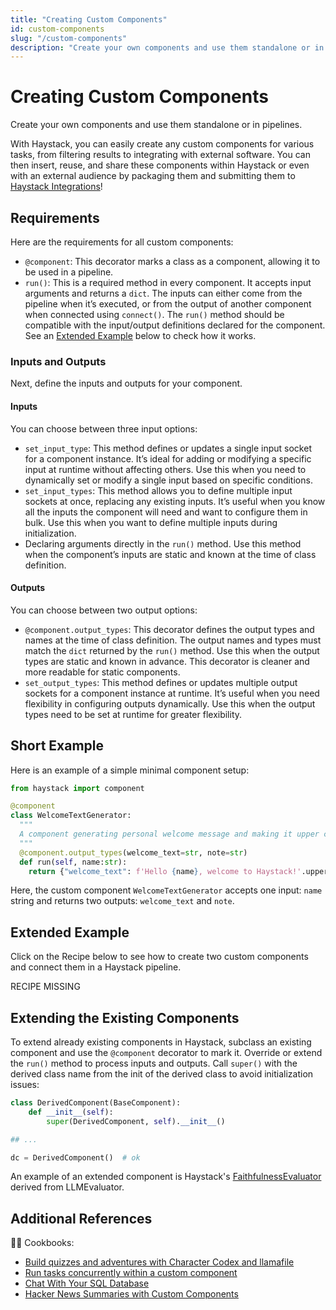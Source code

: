 ```yaml
---
title: "Creating Custom Components"
id: custom-components
slug: "/custom-components"
description: "Create your own components and use them standalone or in pipelines."
---
```


# Creating Custom Components

Create your own components and use them standalone or in pipelines.

With Haystack, you can easily create any custom components for various tasks, from filtering results to integrating with external software. You can then insert, reuse, and share these components within Haystack or even with an external audience by packaging them and submitting them to [Haystack Integrations](../integrations.mdx)!

## Requirements

Here are the requirements for all custom components:

- `@component`: This decorator marks a class as a component, allowing it to be used in a pipeline.
- `run()`: This is a required method in every component. It accepts input arguments and returns a `dict`. The inputs can either come from the pipeline when it’s executed, or from the output of another component when connected using `connect()`. The `run()` method should be compatible with the input/output definitions declared for the component. See an [Extended Example](#extended-example) below to check how it works.

### Inputs and Outputs

Next, define the inputs and outputs for your component.

#### Inputs

You can choose between three input options:

- `set_input_type`: This method defines or updates a single input socket for a component instance. It’s ideal for adding or modifying a specific input at runtime without affecting others. Use this when you need to dynamically set or modify a single input based on specific conditions.
- `set_input_types`: This method allows you to define multiple input sockets at once, replacing any existing inputs. It’s useful when you know all the inputs the component will need and want to configure them in bulk. Use this when you want to define multiple inputs during initialization.
- Declaring arguments directly in the `run()` method. Use this method when the component’s inputs are static and known at the time of class definition.

#### Outputs

You can choose between two output options:

- `@component.output_types`: This decorator defines the output types and names at the time of class definition. The output names and types must match the `dict` returned by the `run()` method. Use this when the output types are static and known in advance. This decorator is cleaner and more readable for static components.
- `set_output_types`: This method defines or updates multiple output sockets for a component instance at runtime. It’s useful when you need flexibility in configuring outputs dynamically. Use this when the output types need to be set at runtime for greater flexibility.

## Short Example

Here is an example of a simple minimal component setup:

```python
from haystack import component

@component
class WelcomeTextGenerator:
  """
  A component generating personal welcome message and making it upper case
  """
  @component.output_types(welcome_text=str, note=str)
  def run(self, name:str):
    return {"welcome_text": f'Hello {name}, welcome to Haystack!'.upper(), "note": "welcome message is ready"}

```

Here, the custom component `WelcomeTextGenerator` accepts one input: `name` string and returns two outputs: `welcome_text` and `note`.

## Extended Example

Click on the Recipe below to see how to create two custom components and connect them in a Haystack pipeline.

RECIPE MISSING

## Extending the Existing Components

To extend already existing components in Haystack, subclass an existing component and use the `@component` decorator to mark it. Override or extend the `run()` method to process inputs and outputs. Call `super()` with the derived class name from the init of the derived class to avoid initialization issues:

```python
class DerivedComponent(BaseComponent):
    def __init__(self):
        super(DerivedComponent, self).__init__()

## ...

dc = DerivedComponent()  # ok
```

An example of an extended component is Haystack's [FaithfulnessEvaluator](https://github.com/deepset-ai/haystack/blob/e5a80722c22c59eb99416bf0cd712f6de7cd581a/haystack/components/evaluators/faithfulness.py) derived from LLMEvaluator.

## Additional References

:cook: Cookbooks:

- [Build quizzes and adventures with Character Codex and llamafile](https://haystack.deepset.ai/cookbook/charactercodex_llamafile/)
- [Run tasks concurrently within a custom component](https://haystack.deepset.ai/cookbook/concurrent_tasks/)
- [Chat With Your SQL Database](https://haystack.deepset.ai/cookbook/chat_with_sql_3_ways/)
- [Hacker News Summaries with Custom Components](https://haystack.deepset.ai/cookbook/hackernews-custom-component-rag/)